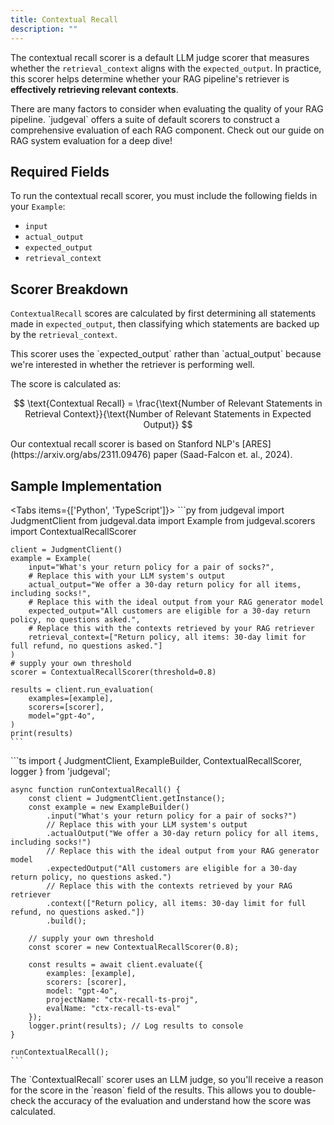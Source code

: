 ```yaml
---
title: Contextual Recall
description: ""
---
```


The contextual recall scorer is a default LLM judge scorer that measures whether the `retrieval_context` aligns with the `expected_output`. 
In practice, this scorer helps determine whether your RAG pipeline's retriever is **effectively retrieving relevant contexts**.

<Tip>
There are many factors to consider when evaluating the quality of your RAG pipeline. `judgeval` offers a suite of default scorers to construct a comprehensive 
evaluation of each RAG component. Check out our guide on RAG system evaluation for a deep dive!
</Tip>

## Required Fields

To run the contextual recall scorer, you must include the following fields in your `Example`:
- `input`
- `actual_output`
- `expected_output`
- `retrieval_context`

## Scorer Breakdown

`ContextualRecall` scores are calculated by first determining all statements made in `expected_output`, then classifying which 
statements are backed up by the `retrieval_context`. 

<Note>
This scorer uses the `expected_output` rather than `actual_output` because we're interested in whether the retriever is performing well.
</Note>

The score is calculated as:

$$
\text{Contextual Recall} = \frac{\text{Number of Relevant Statements in Retrieval Context}}{\text{Number of Relevant Statements in Expected Output}}
$$

<Note>
Our contextual recall scorer is based on Stanford NLP's [ARES](https://arxiv.org/abs/2311.09476) paper (Saad-Falcon et. al., 2024).
</Note>

## Sample Implementation

<Tabs items={['Python', 'TypeScript']}>
  <Tab value="Python">
    ```py
    from judgeval import JudgmentClient
    from judgeval.data import Example
    from judgeval.scorers import ContextualRecallScorer

    client = JudgmentClient()
    example = Example(
        input="What's your return policy for a pair of socks?",
        # Replace this with your LLM system's output
        actual_output="We offer a 30-day return policy for all items, including socks!",
        # Replace this with the ideal output from your RAG generator model
        expected_output="All customers are eligible for a 30-day return policy, no questions asked.",
        # Replace this with the contexts retrieved by your RAG retriever
        retrieval_context=["Return policy, all items: 30-day limit for full refund, no questions asked."]
    )
    # supply your own threshold
    scorer = ContextualRecallScorer(threshold=0.8)

    results = client.run_evaluation(
        examples=[example],
        scorers=[scorer],
        model="gpt-4o",
    )
    print(results)
    ```
  </Tab>
  <Tab value="TypeScript">
    ```ts
    import { JudgmentClient, ExampleBuilder, ContextualRecallScorer, logger } from 'judgeval';

    async function runContextualRecall() {
        const client = JudgmentClient.getInstance();
        const example = new ExampleBuilder()
            .input("What's your return policy for a pair of socks?")
            // Replace this with your LLM system's output
            .actualOutput("We offer a 30-day return policy for all items, including socks!")
            // Replace this with the ideal output from your RAG generator model
            .expectedOutput("All customers are eligible for a 30-day return policy, no questions asked.")
            // Replace this with the contexts retrieved by your RAG retriever
            .context(["Return policy, all items: 30-day limit for full refund, no questions asked."])
            .build();

        // supply your own threshold
        const scorer = new ContextualRecallScorer(0.8);

        const results = await client.evaluate({
            examples: [example],
            scorers: [scorer],
            model: "gpt-4o",
            projectName: "ctx-recall-ts-proj",
            evalName: "ctx-recall-ts-eval"
        });
        logger.print(results); // Log results to console
    }

    runContextualRecall();
    ```
  </Tab>
</Tabs>

<Note>
The `ContextualRecall` scorer uses an LLM judge, so you'll receive a reason for the score in the `reason` field of the results. 
This allows you to double-check the accuracy of the evaluation and understand how the score was calculated.
</Note>

